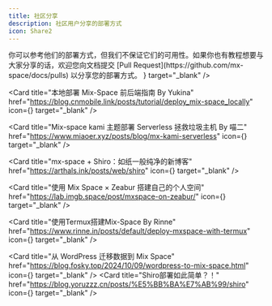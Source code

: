 ```yaml
---
title: 社区分享
description: 社区用户分享的部署方式
icon: Share2
---
```


<Callout type="info">
你可以参考他们的部署方式，但我们不保证它们的可用性。如果你也有教程想要与大家分享的话，欢迎您向文档提交 [Pull Request](https://github.com/mx-space/docs/pulls) 以分享您的部署方式。
</Callout>

<Cards num={3}>
<Card title="BiliBili 教程 By 喵二" href="https://www.bilibili.com/video/BV14N4y137ZW/" icon={<Video />} target="_blank" />

<Card
  title="本地部署 Mix-Space 前后端指南 By Yukina"
  href="https://blog.cnmobile.link/posts/tutorial/deploy_mix-space_locally"
  icon={<FileText />}
  target="_blank"
/>

<Card
  title="Mix-space kami 主题部署 Serverless 拯救垃圾主机 By 喵二"
  href="https://www.miaoer.xyz/posts/blog/mx-kami-serverless"
  icon={<FileText />}
  target="_blank"
/>

<Card
  title="mx-space + Shiro：如纸一般纯净的新博客"
  href="https://arthals.ink/posts/web/shiro"
  icon={<FileText />}
  target="_blank"
/>

<Card
  title="使用 Mix Space × Zeabur 搭建自己的个人空间"
  href="https://lab.imgb.space/post/mxspace-on-zeabur/"
  icon={<FileText />}
  target="_blank"
/>

<Card
  title="使用Termux搭建Mix-Space By Rinne"
  href="https://www.rinne.in/posts/default/deploy-mxspace-with-termux"
  icon={<FileText />}
  target="_blank"
/>

<Card
  title="从 WordPress 迁移数据到 Mix Space"
  href="https://blog.fosky.top/2024/10/09/wordpress-to-mix-space.html"
  icon={<FileText />}
  target="_blank"
/>
<Card
  title="Shiro部署如此简单？！"
  href="https://blog.yoruzzz.cn/posts/%E5%BB%BA%E7%AB%99/shiro"
  icon={<FileText />}
  target="_blank"
/>
</Cards>